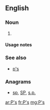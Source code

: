 {{also|Appendix:Variations of "ps"}}
==English==

===Noun===
{{head|en|plural}}

# {{plural of|P|lang=en}}

====Usage notes====
{{U:en:plurals of letters}}

===See also===
* [[p's]]

===Anagrams===
* [[sp#English|sp]], [[SP#English|SP]], [[s.p.#English|s.p.]]

[[ar:P's]]
[[fr:P's]]
[[mg:P's]]